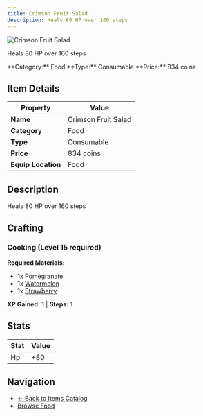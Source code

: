 ```yaml
---
title: Crimson Fruit Salad
description: Heals 80 HP over 160 steps
---
```


<div className="flex items-start gap-6 mb-8">
  <div className="flex-shrink-0">
    <img src="/assets/resources/cooking/crimson_fruit_salad.png" alt="Crimson Fruit Salad" className="w-24 h-24 border rounded-lg" />
  </div>
  <div className="flex-1">
    <div className="space-y-2">
      <p className="text-lg text-muted-foreground">Heals 80 HP over 160 steps</p>
      <div className="flex flex-wrap gap-4 text-sm">
        <span className="px-2 py-1 bg-blue-100 dark:bg-blue-900 rounded-md">
          **Category:** Food
        </span>
        <span className="px-2 py-1 bg-green-100 dark:bg-green-900 rounded-md">
          **Type:** Consumable
        </span>
        <span className="px-2 py-1 bg-yellow-100 dark:bg-yellow-900 rounded-md">
          **Price:** 834 coins
        </span>
      </div>
    </div>
  </div>
</div>

## Item Details

| Property | Value |
|----------|-------|
| **Name** | Crimson Fruit Salad |
| **Category** | Food |
| **Type** | Consumable |
| **Price** | 834 coins |
| **Equip Location** | Food |

## Description

Heals 80 HP over 160 steps


## Crafting

### Cooking (Level 15 required)

**Required Materials:**
- 1x [Pomegranate](/docs/resources/individual/pomegranate)
- 1x [Watermelon](/docs/resources/individual/watermelon)
- 1x [Strawberry](/docs/resources/individual/strawberry)

**XP Gained:** 1 | **Steps:** 1

## Stats

| Stat | Value |
|------|-------|
| Hp | +80 |


## Navigation

- [← Back to Items Catalog](/docs/items)
- [Browse Food](/docs/items#food)

